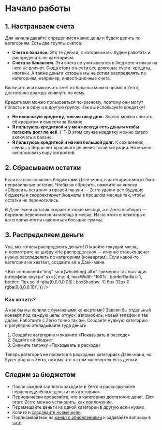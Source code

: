 
<Head
  title="Начало работы | Zerro"
  description="Инструкция поможет начать вести бюджет"
/>

# Начало работы

## 1. Настраиваем счета

Для начала давайте определимся какие деньги будем делить по категориям. Есть две группы счетов:

- **Счета в балансе.** Это те деньги, с которыми мы будем работать и распределять по категориям.
- **Счета за балансом.** Эти счета не учитываются в бюджете и никак на него не влияют. Сюда стоит отнести все долговые счета: кредиты, ипотеки. А также деньги которые мы не хотим распределять по категориям, например, инвестиционные счета.

Включить или выключить счёт из баланса можно прямо в Zerro, достаточно дважды кликнуть по нему.

<DetailsBox title="Что делать с кредитками?">
  Кредитками можно пользоваться по-разному, поэтому они могут попасть и в одну и в другую группу. Как вы используете кредитку?

  <ul>
    <li>
      <strong>Не использую кредитку, только гашу долг.</strong> Значит можно
      считать её кредитом и вынести за баланс.
    </li>
    <li>
      <strong>
        Я пользуюсь кредиткой и у меня всегда есть деньги чтобы погасить долг по
        ней.
      </strong>{' '}
      В этом случае кредитку можно смело включать в баланс.
    </li>
    <li>
      <strong>Я пользуюсь кредиткой и на ней большой долг.</strong> К сожалению,
      сейчас у Зерро нет красивого решения такой ситуации. Но можно использовать
      пару хитростей.
    </li>
  </ul>
</DetailsBox>

## 2. Сбрасываем остатки

Если вы пользовались бюджетами Дзен-мани, в категориях могут быть неправильные остатки. Чтобы их сбросить, нажмите на кнопку «Сбросить остатки» в правой панели — Zerro удалит все будущие бюджеты и скорректирует бюджеты в прошлом месяце так, чтобы остатки не переносились.

<DetailsBox title="Почему остатки были неправильными?" mt={5}>
  В Дзен-мани остаток сгорает в конце месяца, а в Zerro наоборот — бережно
  переносится из месяца в месяц. Из-за этого в некоторых категориях могли
  накопиться большие суммы.
</DetailsBox>

## 3. Распределяем деньги

Ура, мы готовы распределять деньги! Откройте текущий месяц и посмотрите на цифру «Не распределено» — именно столько денег нужно распределить по категориям (конвертам). Если какой-то категории не хватает, создайте её в Дзен-мани.

<Box
  component="img"
  src={wholeImg}
  alt="Примерно так выглядит интерфейс внутри"
  sx={{
    my: 4,
    maxWidth: '100%',
    borderRadius: 1,
    border: '1px solid rgba(0,0,0,0.08)',
    boxShadow: '0 8px 32px 0 rgba(0,0,0,0.16)',
  }}
/>

### Как копить?

А как бы мы копили с бумажными конвертами? Завели бы отдельный конверт под каждую цель: отпуск, автомобиль, новый телефон и так далее. Работайте с Zerro точно так же. Создайте нужную категорию и регулярно откладывайте туда деньги.

<DetailsBox title="Как скрыть категорию в Дзен-мани, но оставить в Zerro?">
  <ol>
    <li> Создайте категорию и укажите «Показывать в расходе»</li>
    <li> Задайте ей бюджет</li>
    <li> Снимите галочку «Показывать в расходе»</li>
  </ol>
  Теперь категория не появится в расходных категориях Дзен-мани, но будет видна в Zerro,
  потому что в этом «конверте» есть деньги.
</DetailsBox>

## Следим за бюджетом

- После каждой зарплаты заходите в Zerro и раскладывайте нераспределённые деньги по категориям.
- Периодически проверяйте, что в категориях достаточно денег. Для этого Zerro можно [установить, как приложение](https://t.me/zerroapp/10).
- Перемещайте деньги из одной категории в другую если нужно.
- Копите и [создавайте новые цели](https://t.me/zerroapp/7).
- Подписывайтесь на [канал с обновлениями](https://t.me/zerroapp) и задавайте вопросы в [чате](https://t.me/zerrochat).
